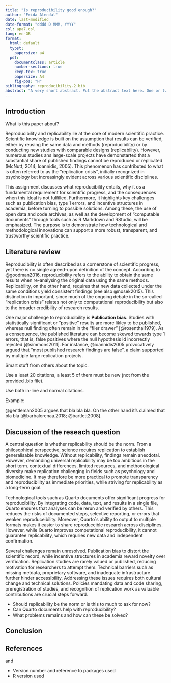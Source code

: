 ```yaml
---
title: "Is reproducibility good enough?"
author: "Frida Alendal"
date: last-modified
date-format: "dddd D MMM, YYYY"
csl: apa7.csl
lang: en-GB
format:
  html: default
  typst:
    papersize: a4
  pdf:
    documentclass: article
    number-sections: true
    keep-tex: true
    papersize: A4
    fig-pos: "H"
bibliography: reproducibility-2.bib
abstract: "A very short abstract. Put the abstract text here. One or two paragraphs summarising what follows below."
---
```


## Introduction

What is this paper about?

Reproducibility and replicability lie at the core of modern scientific practice. Scientific knowledge is built on the assumption that results can be verified, either by reusing the same data and methods (reproducibility) or by conducting new studies with comparable designs (replicability). However, numerous studies ans large-scale projects have demonstarted that a substantial share of published findings cannot be reproduced or replicated (McNutt, 2014; loannidis, 2005). This phenomenon has contributed to what is often referred to as the "replication crisis", initially recognized in psychology but increasingly evident across various scientific disciplines.

This assignment discusses what reproducibility entails, why it os a fundamental requirement for scientific progress, and the consequences when this ideal is not fulfilled. Furthermore, it highlights key challenges such as publication bias, type 1 errors, and incentive structures in academia, before turning to possible solutions. Among these, the use of open data and code archives, as well as the development of "computable documents" through tools such as R Markdown and RStudio, will be emphasized. The purpose is to demonstrate how technological and methodological innovations can support a more robust, transparent, and trustworthy scientific practice.


## Literature review

Reproducibility is often described as a cornerstone of scientific progress, yet there is no single agreed-upon definition of the concept. According to @goodman2016, reproducibility refers to the ability to obtain the same results when re-analysing the original data using the same methods. Replicability, on the other hand, requires that new data collected under the same conditions yield consistent findings (see also @nosek2015). This distinction in important, since much of the ongoing debate in the so-called "replication crisis" relates not only to computational reproducibility but also to the broader credibility of research results. 

One major challenge to reproducibility is **Publication bias**. Studies with statistically significant or "positive" results are more likley to be published, whereas null finding often remain in the "filer drawer" [@rosenthal1979]. As a consequence, the published literature can become skewed towards type 1 errors, that is, false positives where the null hypothesis id incorrectly rejected [@simmons2011]. For instance, @ioannidis2005 provocatively argued that "most published research findings are false", a claim supported by multiple large replication projects. 


Smart stuff from others about the topic.

Use a least 20 citations, a least 5 of them must be new (not from the provided .bib file).

Use both in-line and normal citations.

Example:

@gentleman2005 argues that bla bla bla.
On the other hand it's claimed that bla bla [@barbalorenaa.2018; @bartlett2008].

## Discussion of the reseach question
A central question is whether replicability should be the norm. From a philosophical perspective, science recuires replication to establish generalisable knowledge. Without replicability, findings remain anecdotal. However, demanding universal replicability may be too ambitious in the short term. contextual differences, limited resources, and methodological diversity make replication challenging in fields such as psychology and biomedicine. It may therefore be more practical to promote transparency and reproducibility as immediate priorities, while striving for replicability as a long-term goal. 

Technological tools such as Quarto documents offer significant progress for reproducibility. By integrating code, data, text, and results in a single file, Quarto ensures that analyses can be rerun and verified by others. This reduces the risks of documented steps, selective reporting, or errors that weaken reproduceibility. Moreover, Quarto´s ability to output to multiple formats makes it easier to share reproduceible research across disciplines. However, while Quarto improves computational reproducibility, it cannot guarantee replicability, which requries new data and independent confirmation. 

Several challenges remain unresolved. Publication bias to distort the scientific record, while incentive structures in academia reward novelty over verification. Replication studies are rarely valued or published, reducing motivation for researchers to attempt them. Technical barriers such as missing metdata, proprietary software, and inadequate infrastructure further hinder accessibility. Addressing these issues requires both cultural change and technical solutions. Policies mandating data and code sharing, preregistration of studies, and recognition of replication work as valuable contributions are crucial steps forward.




-   Should replicability be the norm or is this to much to ask for now?
-   Can Quarto documents help with reproducibility?
-   What problems remains and how can these be solved?

## Conclusion

## References

and

-   Version number and reference to packages used
-   R version used
